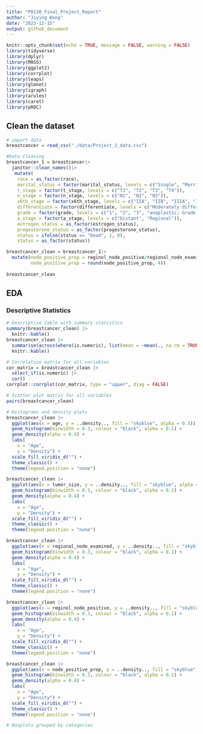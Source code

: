 ```yaml
---
title: "P8130_Final_Project_Report"
author: "Jiying Wang"
date: "2023-12-15"
output: github_document
---
```


```r
knitr::opts_chunk$set(echo = TRUE, message = FALSE, warning = FALSE)
library(tidyverse)
library(dplyr)
library(MASS)
library(ggplot2)
library(corrplot)
library(leaps)
library(glmnet)
library(igraph)
library(arules)
library(caret)
library(pROC)
```

## Clean the dataset

```r
# import data
breastcancer = read_csv("./data/Project_2_data.csv")

#Data Cleaning
breastcancer_1 = breastcancer|>
  janitor::clean_names()|>
   mutate(
    race = as_factor(race),
    marital_status = factor(marital_status, levels = c("Single", "Married", "Divorced", "Separated", "Widowed")),
    t_stage = factor(t_stage, levels = c("T1", "T2", "T3", "T4")),
    n_stage = factor(n_stage, levels = c("N1", "N2", "N3")),
    x6th_stage = factor(x6th_stage, levels = c("IIA", "IIB", "IIIA", "IIIB", "IIIC")),
    differentiate = factor(differentiate, levels = c("Moderately differentiated", "Poorly differentiated", "Undifferentiated", "Well differentiated")),
    grade = factor(grade, levels = c("1", "2", "3", "anaplastic; Grade IV")),
    a_stage = factor(a_stage, levels = c("Distant", "Regional")),
    estrogen_status = as_factor(estrogen_status),
    progesterone_status = as_factor(progesterone_status),
    status = ifelse(status == "Dead", 1, 0),
    status = as_factor(status))

breastcancer_clean = breastcancer_1|>
  mutate(node_positive_prop = reginol_node_positive/regional_node_examined,
         node_positive_prop = round(node_positive_prop, 4))
  
breastcancer_clean
```

## EDA

### Descriptive Statistics

```r
# Descriptive table with summary statistics
summary(breastcancer_clean) |>
  knitr::kable()
breastcancer_clean |> 
  summarise(across(where(is.numeric), list(mean = ~mean(., na.rm = TRUE), sd = ~sd(., na.rm = TRUE)))) |>
  knitr::kable()
```


```r
# Correlation matrix for all variables
cor_matrix = breastcancer_clean |>
  select_if(is.numeric) |>
  cor() 
corrplot::corrplot(cor_matrix, type = "upper", diag = FALSE)
```

```r
# Scatter plot matrix for all variables
pairs(breastcancer_clean)
```

```r
# Histograms and density plots
breastcancer_clean |>
  ggplot(aes(x = age, y = ..density.., fill = "skyblue", alpha = 0.5)) +
  geom_histogram(binwidth = 0.3, colour = "black", alpha = 0.1) +
  geom_density(alpha = 0.4) +
  labs(
    x = "Age",
    y = "Density") +
  scale_fill_viridis_d("") +
  theme_classic() +
  theme(legend.position = "none")

breastcancer_clean |>
  ggplot(aes(x = tumor_size, y = ..density.., fill = "skyblue", alpha = 0.5)) +
  geom_histogram(binwidth = 0.3, colour = "black", alpha = 0.1) +
  geom_density(alpha = 0.4) +
  labs(
    x = "Age",
    y = "Density") +
  scale_fill_viridis_d("") +
  theme_classic() +
  theme(legend.position = "none")

breastcancer_clean |>
  ggplot(aes(x = regional_node_examined, y = ..density.., fill = "skyblue", alpha = 0.5)) +
  geom_histogram(binwidth = 0.3, colour = "black", alpha = 0.1) +
  geom_density(alpha = 0.4) +
  labs(
    x = "Age",
    y = "Density") +
  scale_fill_viridis_d("") +
  theme_classic() +
  theme(legend.position = "none")

breastcancer_clean |>
  ggplot(aes(x = reginol_node_positive, y = ..density.., fill = "skyblue", alpha = 0.5)) +
  geom_histogram(binwidth = 0.3, colour = "black", alpha = 0.1) +
  geom_density(alpha = 0.4) +
  labs(
    x = "Age",
    y = "Density") +
  scale_fill_viridis_d("") +
  theme_classic() +
  theme(legend.position = "none")

breastcancer_clean |>
  ggplot(aes(x = node_positive_prop, y = ..density.., fill = "skyblue", alpha = 0.5)) +
  geom_histogram(binwidth = 0.3, colour = "black", alpha = 0.1) +
  geom_density(alpha = 0.4) +
  labs(
    x = "Age",
    y = "Density") +
  scale_fill_viridis_d("") +
  theme_classic() +
  theme(legend.position = "none")

```

```r
# Boxplots grouped by categories
```

